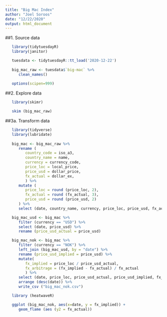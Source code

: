 ```yaml
---
title: "Big Mac Index"
author: "Joel Soroos"
date: "12/22/2020"
output: html_document
---
```



##1. Source data
```r

   library(tidytuesdayR)
   library(janitor)

   tuesdata <- tidytuesdayR::tt_load('2020-12-22') 
   
   big_mac_raw <- tuesdata$`big-mac` %>%
      clean_names()
   
   options(scipen=999)
```


##2. Explore data
```r

   library(skimr)

   skim (big_mac_raw)
```


##3a. Transform data
```r

   library(tidyverse)
   library(lubridate)
  
   big_mac <- big_mac_raw %>%
      rename (
         country_code = iso_a3,
         country_name = name,
         currency = currency_code,
         price_loc = local_price,
         price_usd = dollar_price,
         fx_actual = dollar_ex,
         ) %>%
      mutate (
         price_loc = round (price_loc, 2),
         fx_actual = round (fx_actual, 3),
         price_usd = round (price_usd, 2)
      ) %>%
      select (date, country_name, currency, price_loc, price_usd, fx_actual)
```


```r
   big_mac_usd <- big_mac %>%
      filter (currency == "USD") %>%
      select (date, price_usd) %>%
      rename (price_usd_actual = price_usd)

   big_mac_nok <- big_mac %>%
      filter (currency == "NOK") %>%
      left_join (big_mac_usd, by = "date") %>%
      rename (price_usd_implied = price_usd) %>%
      mutate(
         fx_implied = price_loc / price_usd_actual,
         fx_arbitrage = (fx_implied - fx_actual) / fx_actual
         ) %>%
      select (date, price_loc, price_usd_actual, price_usd_implied, fx_actual, fx_implied, fx_arbitrage) %>%
      arrange (desc(date)) %>%
      write_csv ("big_mac_nok.csv")
```


```r

   library (heatwaveR)

   ggplot (big_mac_nok, aes(x=date, y = fx_implied)) +
      geom_flame (aes (y2 = fx_actual))

```

